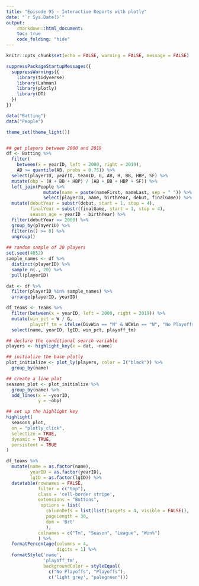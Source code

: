 ```yaml
---
title: "Episode 95 - Interactive Reports with plotly"
date: "`r Sys.Date()`"
output:
    rmarkdown::html_document:
    toc: true
    code_folding: "hide"
---
```


```r

knitr::opts_chunk$set(echo = FALSE, warning = FALSE, message = FALSE)

suppressPackageStartupMessages({
  suppressWarnings({
    library(tidyverse)
    library(Lahman)
    library(plotly)
    library(DT)
  })
})

data("Batting")
data("People")

theme_set(theme_light())


## get players between 2000 and 2019
df <- Batting %>%
  filter(
    between(x = yearID, left = 2000, right = 2019),
    AB >= quantile(AB, probs = 0.75)) %>%
  select(playerID, yearID, teamID, G, AB, H, BB, HBP, SF) %>%
  mutate(obp = (H + BB + HBP) / (AB + BB + HBP + SF)) %>%
  left_join(People %>%
              mutate(name = paste(nameFirst, nameLast, sep = " ")) %>%
              select(playerID, name, birthYear, debut, finalGame)) %>%
  mutate(debutYear = substr(debut, start = 1, stop = 4),
         finalYear = substr(finalGame, start = 1, stop = 4),
         season_age = yearID - birthYear) %>%
  filter(debutYear >= 2000) %>%
  group_by(playerID) %>%
  filter(n() >= 8) %>%
  ungroup()
  
## random sample of 20 players
set.seed(4052)
sample_names <- df %>%
  distinct(playerID) %>% 
  sample_n(., 20) %>%
  pull(playerID)

dat <- df %>%
  filter(playerID %in% sample_names) %>%
  arrange(playerID, yearID)

df_teams <- Teams %>%
  filter(between(x = yearID, left = 2000, right = 2019)) %>%
  mutate(win_pct = W / G,
         playoff_tm = ifelse(DivWin == "N" & WCWin == "N", "No Playoffs", "Playoffs")) %>%
  select(name, yearID, lgID, win_pct, playoff_tm)

```



```r

## declare the conditional search variable
players <- highlight_key(x = dat, ~name)

## initialize the base plotly
plot_initialize <- plot_ly(players, color = I("black")) %>%
  group_by(name)

## create a line plot
seasons_plot <- plot_initialize %>%
  group_by(name) %>%
  add_lines(x = ~yearID,
            y = ~obp)

## set up the highlight key
highlight(
  seasons_plot,
  on = "plotly_click",
  selectize = TRUE,
  dynamic = TRUE,
  persistent = TRUE
)

```



```r

df_teams %>%
  mutate(name = as.factor(name),
         yearID = as.factor(yearID),
         lgID = as.factor(lgID)) %>%
  datatable(rownames = FALSE,
            filter = c("top"),
            class = 'cell-border stripe',
            extensions = "Buttons",
             options = list(
               columnDefs = list(list(targets = 4, visible = FALSE)),
               pageLength = 30, 
               dom = 'Brt'
               ),
            colnames = c("Tm", "Season", "League", "Win%")
            ) %>%
  formatPercentage(columns = 4,
                   digits = 1) %>% 
  formatStyle('name', 
              'playoff_tm',
              backgroundColor = styleEqual(
                c("No Playoffs", "Playoffs"),
                c('light grey', "palegreen")))

```

